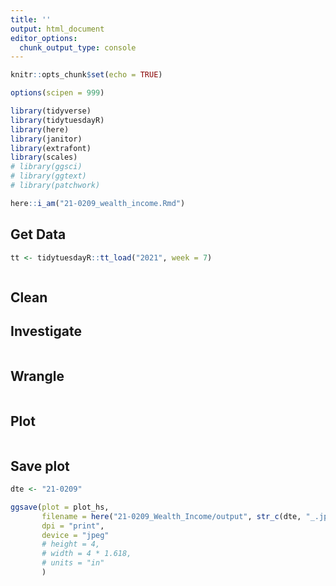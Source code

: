 ```yaml
---
title: ''
output: html_document
editor_options: 
  chunk_output_type: console
---
```


```r
knitr::opts_chunk$set(echo = TRUE)

options(scipen = 999)

library(tidyverse)
library(tidytuesdayR)
library(here)
library(janitor)
library(extrafont)
library(scales)
# library(ggsci)
# library(ggtext)
# library(patchwork)

here::i_am("21-0209_wealth_income.Rmd")

```

## Get Data

```r
tt <- tidytuesdayR::tt_load("2021", week = 7)



```

## Clean


## Investigate

```r

```

## Wrangle

```r

```



## Plot

```r

```

## Save plot 

```r
dte <- "21-0209"

ggsave(plot = plot_hs,
       filename = here("21-0209_Wealth_Income/output", str_c(dte, "_.jpeg")), 
       dpi = "print",
       device = "jpeg"
       # height = 4, 
       # width = 4 * 1.618, 
       # units = "in"
       )


```


